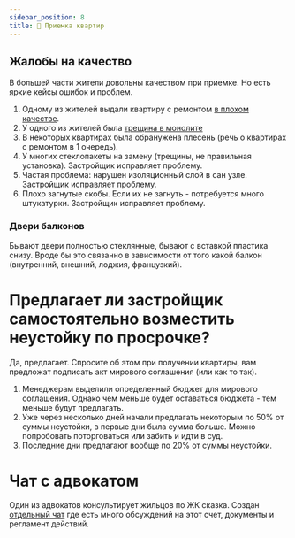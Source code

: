 ```yaml
---
sidebar_position: 8
title: 🚪 Приемка квартир
---
```


## Жалобы на качество
В большей части жители довольны качеством при приемке.
Но есть яркие кейсы ошибок и проблем.

1. Одному из жителей выдали квартиру с ремонтом [в плохом качестве](https://t.me/c/1610877642/8553).
2. У одного из жителей была [трещина в монолите](https://t.me/c/1610877642/16615)
3. В некоторых квартирах была обранужена плесень (речь о квартирах с ремонтом в 1 очередь).
4. У многих стеклопакеты на замену (трещины, не правильная установка). Застройщик исправляет проблему.
5. Частая проблема: нарушен изоляционный слой в сан узле. Застройщик исправляет проблему.
6. Плохо загнутые скобы. Если их не загнуть - потребуется много штукатурки. Застройщик исправляет проблему.

### Двери балконов
Бывают двери полностью стеклянные, бывают с вставкой пластика снизу.
Вроде бы это связанно в зависимости от того какой балкон (внутренний, внешний, лоджия, французкий).

# Предлагает ли застройщик самостоятельно возместить неустойку по просрочке?
Да, предлагает. Спросите об этом при получении квартиры, вам предложат подписать акт мирового соглашения (или как то так). 
1. Менеджерам выделили определенный бюджет для мирового соглашения. Однако чем меньше будет оставаться бюджета - тем меньше будут предлагать. 
2. Уже через несколько дней начали предлагать некоторым по 50% от суммы неустойки, в первые дни была сумма больше. Можно попробовать поторговаться или забить и идти в суд.
3. Последние дни предлагают вообще по 20% от суммы неустойки.

# Чат с адвокатом
Один из адвокатов консультирует жильцов по ЖК сказка. Создан [отдельный чат](https://t.me/advokatskazka) где есть много обсуждений на этот счет, документы и регламент действий.
